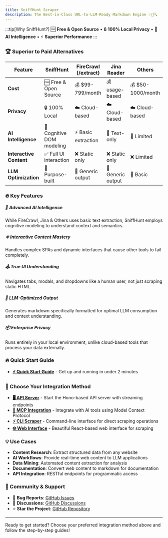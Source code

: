 ```yaml
---
title: SniffHunt Scraper
description: The Best-in-Class URL-to-LLM-Ready Markdown Engine ✨🧠🔍
---
```


:::tip[Why SniffHunt?]
🆓 **Free & Open Source** • 🔒 **100% Local Privacy** • 🧠 **AI Intelligence** • ⚡ **Superior Performance**
:::

### 🏆 Superior to Paid Alternatives

| Feature                 | SniffHunt                 | FireCrawl (/extract) | Jina Reader       | Others            |
| ----------------------- | ------------------------- | -------------------- | ----------------- | ----------------- |
| **Cost**                | 🆓 Free & Open Source     | 💰 $99-799/month     | 💰 usage-based    | 💰 $50-1000/month |
| **Privacy**             | 🔒 100% Local             | ☁️ Cloud-based       | ☁️ Cloud-based    | ☁️ Cloud-based    |
| **AI Intelligence**     | 🧠 Cognitive DOM modeling | ⚡ Basic extraction  | 📄 Text-only      | 📄 Limited        |
| **Interactive Content** | ✅ Full UI interaction    | ❌ Static only       | ❌ Static only    | ❌ Limited        |
| **LLM Optimization**    | 🎯 Purpose-built          | 📝 Generic output    | 📝 Generic output | 📝 Basic          |

### 🔥 Key Features

##### 🧠 Advanced AI Intelligence

While FireCrawl, Jina & Others uses basic text extraction, SniffHunt employs cognitive modeling to understand context and semantics.

##### ⚛️ Interactive Content Mastery

Handles complex SPAs and dynamic interfaces that cause other tools to fail completely.

##### 🕹️ True UI Understanding

Navigates tabs, modals, and dropdowns like a human user, not just scraping static HTML.

##### 💬 LLM-Optimized Output

Generates markdown specifically formatted for optimal LLM consumption and context understanding.

##### 📦 Enterprise Privacy

Runs entirely in your local environment, unlike cloud-based tools that process your data externally.

### 🔥 Quick Start Guide

- **[⚡ Quick Start Guide](/quick-start)** - Get up and running in under 2 minutes

### 🧪 Choose Your Integration Method

- **[🖥️ API Server](/server)** - Start the Hono-based API server with streaming endpoints
- **[🤖 MCP Integration](/mcp)** - Integrate with AI tools using Model Context Protocol
- **[⚡ CLI Scraper](/cli-scraper)** - Command-line interface for direct scraping operations
- **[🌐 Web Interface](/web)** - Beautiful React-based web interface for scraping

### 💡 Use Cases

- **Content Research**: Extract structured data from any website
- **AI Workflows**: Provide real-time web content to LLM applications
- **Data Mining**: Automated content extraction for analysis
- **Documentation**: Convert web content to markdown for documentation
- **API Integration**: RESTful endpoints for programmatic access

### 🌟 Community & Support

- 🐞 **Bug Reports**: [GitHub Issues](https://github.com/mpmeetpatel/sniffhunt-scraper/issues)
- 💬 **Discussions**: [GitHub Discussions](https://github.com/mpmeetpatel/sniffhunt-scraper/discussions)
- ⭐ **Star the Project**: [GitHub Repository](https://github.com/mpmeetpatel/sniffhunt-scraper)

---

Ready to get started? Choose your preferred integration method above and follow the step-by-step guides!

